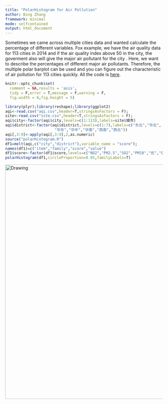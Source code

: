 ```yaml
---
title: "PolarHistogram for Air Pollution"
author: Bing Zhang
framework: minimal
mode: selfcontained
output: html_document
---
```



Sometimes we came across multiple cities data and wanted calculate the percentage of different variables. Fox example, we have the air quality data for 113 cities in 2014 and if the air quality index above 50 in the city, the goverment also will give the major air pollutant for the city . Here, we want to  describe the percentages of different major air pollutants. Therefore, the  multiple polar barplot can be used and you can figure out the characteristic of air pollution for 113 cities quickly. All the code is [here](https://github.com/Spatial-R/Data-visualization-in-public-health/tree/gh-pages/MultiBar).

```r
knitr::opts_chunk$set(
  comment = NA,results = 'asis',
  tidy = F,error = T,message = F,warning = F,
  fig.width = 8,fig.height = 5)
```


```r
library(plyr);library(reshape);library(ggplot2)
aqi<-read.csv("aqi.csv",header=T,stringsAsFactors = F);
site<-read.csv("site.csv",header=T,stringsAsFactors = F);
aqi$city<-factor(aqi$city,levels=c(1:113),labels=site$城市)
aqi$district<-factor(aqi$district,levels=c(1:7),labels=c("东北","华北",
                      "华东","华中","华南","西南","西北"))
aqi[,3:9]<-apply(aqi[,3:9],2,as.numeric)
source("polarHistogram.R")
df1=melt(aqi,c("city","district"),variable_name = "score");
names(df1)=c("item","family","score","value")
df1$score<-factor(df1$score,levels=c("NO2","PM2.5","SO2","PM10","优","O3","CO"))
polarHistogram(df1,circleProportion=0.95,familyLabels=T)
```

<img src= "1.png" alt="Drawing" width="750px" align="center" />